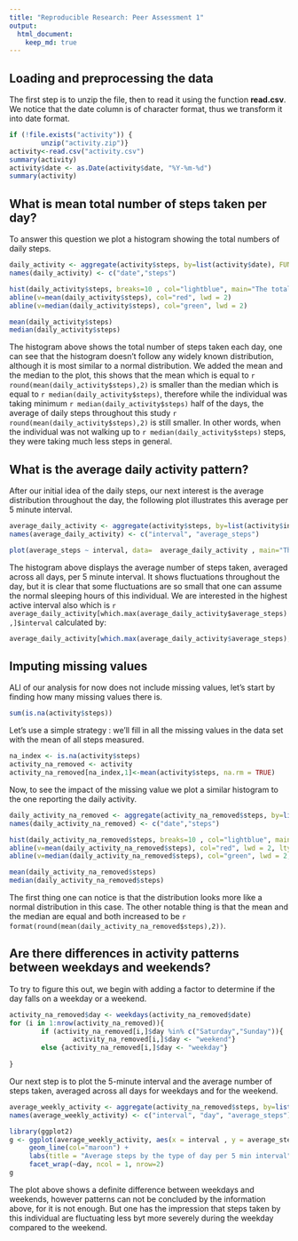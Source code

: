 ```yaml
---
title: "Reproducible Research: Peer Assessment 1"
output: 
  html_document:
    keep_md: true
---
```



## Loading and preprocessing the data

The first step is to unzip the file, then to read it using the function **read.csv**. We notice that the date column is of character format, thus we transform it into date format. 

```r
if (!file.exists("activity")) { 
        unzip("activity.zip")}
activity<-read.csv("activity.csv")
summary(activity)
activity$date <- as.Date(activity$date, "%Y-%m-%d")
summary(activity)

```


## What is mean total number of steps taken per day?

To answer this question we plot a histogram showing the total numbers of daily steps.

```r
daily_activity <- aggregate(activity$steps, by=list(activity$date), FUN= sum, na.rm=TRUE)
names(daily_activity) <- c("date","steps")

hist(daily_activity$steps, breaks=10 , col="lightblue", main="The total number of daily steps", xlab = "Total  daily steps", ylab="Number of days")
abline(v=mean(daily_activity$steps), col="red", lwd = 2)
abline(v=median(daily_activity$steps), col="green", lwd = 2)

mean(daily_activity$steps)
median(daily_activity$steps)

```

The histogram above shows the total number of steps taken each day, one can see that the histogram doesn't follow any widely known distribution, although it is most similar to a normal distribution. We added the mean and the median to the plot, this shows that the mean which is equal to `r round(mean(daily_activity$steps),2) ` is smaller than the median which is equal to `r median(daily_activity$steps) `, therefore while the individual was taking minimum `r median(daily_activity$steps) ` half of the days, the average of daily steps throughout this study `r round(mean(daily_activity$steps),2) ` is still smaller. In other words, when the individual was not walking up to `r median(daily_activity$steps) ` steps, they were taking much less steps in general.

## What is the average daily activity pattern?

After our initial idea of the daily steps, our next interest is the average distribution throughout the day, the following plot illustrates this average per 5 minute interval. 

```r

average_daily_activity <- aggregate(activity$steps, by=list(activity$interval), FUN=mean, na.rm=TRUE)
names(average_daily_activity) <- c("interval", "average_steps")

plot(average_steps ~ interval, data=  average_daily_activity , main="The average number of steps per 5 min interval", ylab = "Average steps", xlab="Interval", type="l", col="maroon")
```

The histogram above displays the average number of steps taken, averaged across all days, per 5 minute interval. It shows fluctuations throughout the day, but it is clear that some fluctuations are so small that one can assume the normal sleeping hours of this individual. We are interested in the highest active interval also which is `r average_daily_activity[which.max(average_daily_activity$average_steps),]$interval` calculated by:

```r
average_daily_activity[which.max(average_daily_activity$average_steps),]$interval

```

## Imputing missing values

ALl of our analysis for now does not include missing values, let's start by finding how many missing values there is. 

```r
sum(is.na(activity$steps))
```

Let’s use a simple strategy : we’ll fill in all the missing values in the data set with the mean of all steps measured. 

```r
na_index <- is.na(activity$steps)
activity_na_removed <- activity
activity_na_removed[na_index,1]<-mean(activity$steps, na.rm = TRUE)
```

Now, to see the impact of the missing value we plot a similar histogram to the one reporting the daily activity.

```r
daily_activity_na_removed <- aggregate(activity_na_removed$steps, by=list(activity$date), FUN= sum, na.rm=TRUE)
names(daily_activity_na_removed) <- c("date","steps")

hist(daily_activity_na_removed$steps, breaks=10 , col="lightblue", main="The total number of daily steps", xlab = "Total  daily steps", ylab="Number of days")
abline(v=mean(daily_activity_na_removed$steps), col="red", lwd = 2, lty=1)
abline(v=median(daily_activity_na_removed$steps), col="green", lwd = 2,lty=2)

mean(daily_activity_na_removed$steps)
median(daily_activity_na_removed$steps)
```

The first thing one can notice is that the distribution looks more like a normal distribution in this case. The other notable thing is that the mean and the median are equal and both increased to be `r format(round(mean(daily_activity_na_removed$steps),2))`.

## Are there differences in activity patterns between weekdays and weekends?

To try to figure this out, we begin with adding a factor to determine if the day falls on a weekday or a weekend.

```r
activity_na_removed$day <- weekdays(activity_na_removed$date)
for (i in 1:nrow(activity_na_removed)){
        if (activity_na_removed[i,]$day %in% c("Saturday","Sunday")){
                activity_na_removed[i,]$day <- "weekend"}
        else {activity_na_removed[i,]$day <- "weekday"}
        
}
```

Our next step is to plot the 5-minute interval and the average number of steps taken, averaged across all days for weekdays and for the weekend.

```r

average_weekly_activity <- aggregate(activity_na_removed$steps, by=list(activity_na_removed$interval, activity_na_removed$day), FUN=mean)
names(average_weekly_activity) <- c("interval", "day", "average_steps")

library(ggplot2)
g <- ggplot(average_weekly_activity, aes(x = interval , y = average_steps, color = day)) +
     geom_line(col="maroon") +
     labs(title = "Average steps by the type of day per 5 min interval", x = "Interval", y = "Average steps") +
     facet_wrap(~day, ncol = 1, nrow=2)
g
```

The plot above shows a definite difference between weekdays and weekends, however patterns can not be concluded by the information above, for it is not enough. But one has the impression that steps taken by this individual are fluctuating less byt more severely during the weekday compared to the weekend.